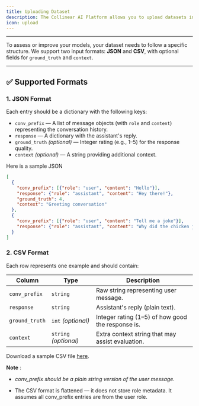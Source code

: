 ```yaml
---
title: Uploading Dataset
description: The Collinear AI Platform allows you to upload datasets in JSON or CSV format.
icon: upload
---
```



---

To assess or improve your models, your dataset needs to follow a specific structure. We support two input formats: **JSON** and **CSV**, with optional fields for `ground_truth` and `context`.

---

## ✅ Supported Formats

### 1. JSON Format

Each entry should be a dictionary with the following keys:

- `conv_prefix` — A list of message objects (with `role` and `content`) representing the conversation history.
- `response` — A dictionary with the assistant's reply.
- `ground_truth` _(optional)_ — Integer rating (e.g., 1–5) for the response quality.
- `context` _(optional)_ — A string providing additional context.


Here is a sample JSON

```json
[
  {
    "conv_prefix": [{"role": "user", "content": "Hello"}],
    "response": {"role": "assistant", "content": "Hey there!"},
    "ground_truth": 4,
    "context": "Greeting conversation"
  },
  {
    "conv_prefix": [{"role": "user", "content": "Tell me a joke"}],
    "response": {"role": "assistant", "content": "Why did the chicken join a band? Because it had the drumsticks!"}
  }
]
```


### 2. CSV Format
Each row represents one example and should contain:

| Column         | Type                  | Description                                       |
|----------------|-----------------------|---------------------------------------------------|
| `conv_prefix`  | `string`              | Raw string representing user message.             |
| `response`     | `string`              | Assistant's reply (plain text).                   |
| `ground_truth` | `int` _(optional)_    | Integer rating (1–5) of how good the response is. |
| `context`      | `string` _(optional)_ | Extra context string that may assist evaluation.  |


Download a sample CSV file [here](https://webresources-s3.s3.us-east-1.amazonaws.com/sample-csv.csv).


**Note** :

* _conv_prefix should be a plain string version of the user message._

* The CSV format is flattened — it does not store role metadata. It assumes all conv_prefix entries are from the user role.